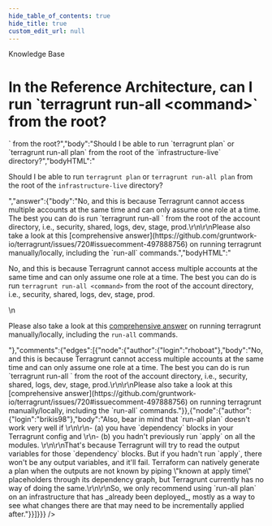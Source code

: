 ```yaml
---
hide_table_of_contents: true
hide_title: true
custom_edit_url: null
---
```



<CenterLayout>
<span class="title">Knowledge Base</span>
<h1>In the Reference Architecture, can I run `terragrunt run-all &lt;command&gt;` from the root?</h1>
<GitHub json={{"id":"D_kwDOF8slf84AOQia","number":96,"author":{"login":"rhoboat"},"title":"In the Reference Architecture, can I run `terragrunt run-all <command>` from the root?","body":"Should I be able to run `terragrunt plan` or `terragrunt run-all plan` from the root of the `infrastructure-live` directory?","bodyHTML":"<p dir=\"auto\">Should I be able to run <code class=\"notranslate\">terragrunt plan</code> or <code class=\"notranslate\">terragrunt run-all plan</code> from the root of the <code class=\"notranslate\">infrastructure-live</code> directory?</p>","answer":{"body":"No, and this is because Terragrunt cannot access multiple accounts at the same time and can only assume one role at a time. The best you can do is run `terragrunt run-all <command>` from the root of the account directory, i.e., security, shared, logs, dev, stage, prod.\r\n\r\nPlease also take a look at this [comprehensive answer](https://github.com/gruntwork-io/terragrunt/issues/720#issuecomment-497888756) on running terragrunt manually/locally, including the `run-all` commands.","bodyHTML":"<p dir=\"auto\">No, and this is because Terragrunt cannot access multiple accounts at the same time and can only assume one role at a time. The best you can do is run <code class=\"notranslate\">terragrunt run-all &lt;command&gt;</code> from the root of the account directory, i.e., security, shared, logs, dev, stage, prod.</p>\n<p dir=\"auto\">Please also take a look at this <a href=\"https://github.com/gruntwork-io/terragrunt/issues/720#issuecomment-497888756\" data-hovercard-type=\"issue\" data-hovercard-url=\"/gruntwork-io/terragrunt/issues/720/hovercard\">comprehensive answer</a> on running terragrunt manually/locally, including the <code class=\"notranslate\">run-all</code> commands.</p>"},"comments":{"edges":[{"node":{"author":{"login":"rhoboat"},"body":"No, and this is because Terragrunt cannot access multiple accounts at the same time and can only assume one role at a time. The best you can do is run `terragrunt run-all <command>` from the root of the account directory, i.e., security, shared, logs, dev, stage, prod.\r\n\r\nPlease also take a look at this [comprehensive answer](https://github.com/gruntwork-io/terragrunt/issues/720#issuecomment-497888756) on running terragrunt manually/locally, including the `run-all` commands."}},{"node":{"author":{"login":"brikis98"},"body":"Also, bear in mind that `run-all plan` doesn't work very well if \r\n\r\n- (a) you have `dependency` blocks in your Terragrunt config and \r\n- (b) you hadn't previously run `apply` on all the modules. \r\n\r\nThat's because Terragrunt will try to read the output variables for those `dependency` blocks. But if you hadn't run `apply`, there won't be any output variables, and it'll fail. Terraform can natively generate a plan when the outputs are not known by piping \"known at apply time\" placeholders through its dependency graph, but Terragrunt currently has no way of doing the same.\r\n\r\nSo, we only recommend using `run-all plan` on an infrastructure that has _already been deployed_, mostly as a way to see what changes there are that may need to be incrementally applied after."}}]}}} />

</CenterLayout>
  

<!-- ##DOCS-SOURCER-START
{
  "sourcePlugin": "github-discussions",
  "hash": "4457fe1331afae04dbd5402c085cc212"
}
##DOCS-SOURCER-END -->
